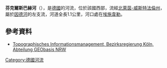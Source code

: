 {{Coord|50|49|6.06|N|6|14|23.36|E|display=title}}

'''芬克爾斯巴赫河'''（{{lang-de|Finkelsbach}}），是[[德國|德國]]的河流，位於該國西部，流經[[北萊茵-威斯特法倫州|北萊茵-威斯特法倫州]]，屬於[[因德河|因德河]]的左支流，河道全長1.1公里，河口處在[[埃施韋勒|埃施韋勒]]。

==參考資料==
*[http://www.tim-online.nrw.de/tim-online/nutzung/index.html Topographisches Informationsmanagement, Bezirksregierung Köln, Abteilung GEObasis NRW] {{WebCite|url=https://www.webcitation.org/66qD6yoDr?url=http://www.tim-online.nrw.de/tim-online/nutzung/index.html |date=20120411091906 |dateformat=iso }}

{{Germany-geo-stub}}
[[Category:德國河流|Category:德國河流]]